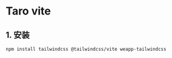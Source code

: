 # Taro vite

## 1. 安装

```bash npm2yarn
npm install tailwindcss @tailwindcss/vite weapp-tailwindcss
```

